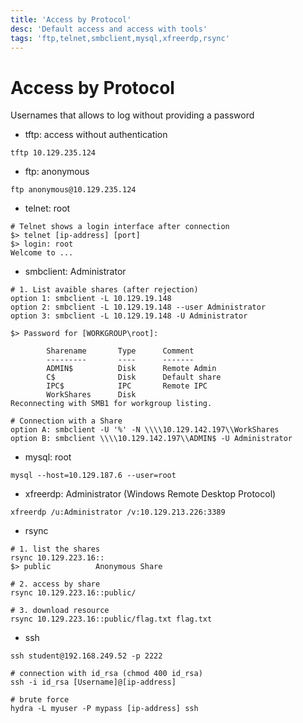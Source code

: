 ```yaml
---
title: 'Access by Protocol'
desc: 'Default access and access with tools'
tags: 'ftp,telnet,smbclient,mysql,xfreerdp,rsync'
---
```


# Access by Protocol

Usernames that allows to log without providing a password

* tftp: access without authentication

```
tftp 10.129.235.124
```

* ftp: anonymous

```
ftp anonymous@10.129.235.124
```

* telnet: root

```
# Telnet shows a login interface after connection
$> telnet [ip-address] [port]
$> login: root
Welcome to ...
```

* smbclient: Administrator

```
# 1. List avaible shares (after rejection)
option 1: smbclient -L 10.129.19.148
option 2: smbclient -L 10.129.19.148 --user Administrator
option 3: smbclient -L 10.129.19.148 -U Administrator

$> Password for [WORKGROUP\root]:

        Sharename       Type      Comment
        ---------       ----      -------
        ADMIN$          Disk      Remote Admin
        C$              Disk      Default share
        IPC$            IPC       Remote IPC
        WorkShares      Disk      
Reconnecting with SMB1 for workgroup listing.

# Connection with a Share
option A: smbclient -U '%' -N \\\\10.129.142.197\\WorkShares
option B: smbclient \\\\10.129.142.197\\ADMIN$ -U Administrator
```

* mysql: root

```
mysql --host=10.129.187.6 --user=root
```

* xfreerdp: Administrator (Windows Remote Desktop Protocol)

```
xfreerdp /u:Administrator /v:10.129.213.226:3389 
```

* rsync

```
# 1. list the shares
rsync 10.129.223.16::
$> public          Anonymous Share

# 2. access by share
rsync 10.129.223.16::public/

# 3. download resource
rsync 10.129.223.16::public/flag.txt flag.txt
```

* ssh

```
ssh student@192.168.249.52 -p 2222

# connection with id_rsa (chmod 400 id_rsa)
ssh -i id_rsa [Username]@[ip-address]

# brute force
hydra -L myuser -P mypass [ip-address] ssh
```













